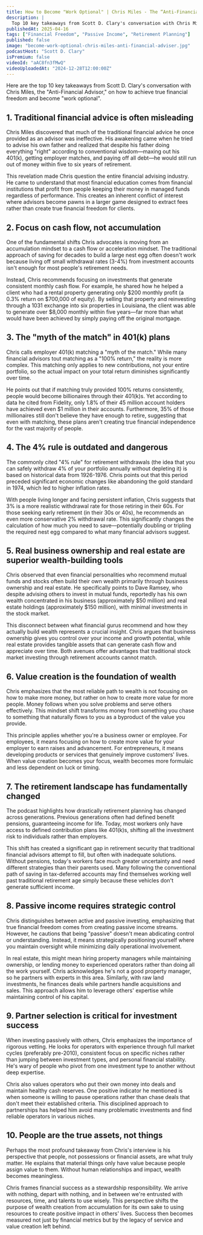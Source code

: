 ```yaml
---
title: How to Become "Work Optional" | Chris Miles - The “Anti-Financial” Advisor
description: |
  Top 10 key takeaways from Scott D. Clary's conversation with Chris Miles, the "Anti-Financial Advisor," on how to achieve true financial freedom and become "work optional".
publishedAt: 2025-04-16
tags: ["Financial Freedom", "Passive Income", "Retirement Planning"]
published: false
image: "become-work-optional-chris-miles-anti-financial-adviser.jpg"
podcastHost: "Scott D. Clary"
isPremium: false
videoId: "aAC8fn3fMwQ"
videoUploadedAt: "2024-12-28T12:00:00Z"
---
```



<PodcastSummaryPageLayout frontmatter={frontmatter}>

Here are the top 10 key takeaways from Scott D. Clary's conversation with Chris Miles, the "Anti-Financial Advisor," on how to achieve true financial freedom and become "work optional".

## 1. Traditional financial advice is often misleading

Chris Miles discovered that much of the traditional financial advice he once provided as an advisor was ineffective. His awakening came when he tried to advise his own father and realized that despite his father doing everything "right" according to conventional wisdom—maxing out his 401(k), getting employer matches, and paying off all debt—he would still run out of money within five to six years of retirement.

This revelation made Chris question the entire financial advising industry. He came to understand that most financial education comes from financial institutions that profit from people keeping their money in managed funds regardless of performance. This creates an inherent conflict of interest where advisors become pawns in a larger game designed to extract fees rather than create true financial freedom for clients.

## 2. Focus on cash flow, not accumulation

One of the fundamental shifts Chris advocates is moving from an accumulation mindset to a cash flow or acceleration mindset. The traditional approach of saving for decades to build a large nest egg often doesn't work because living off small withdrawal rates (3-4%) from investment accounts isn't enough for most people's retirement needs.

Instead, Chris recommends focusing on investments that generate consistent monthly cash flow. For example, he shared how he helped a client who had a rental property generating only $200 monthly profit (a 0.3% return on $700,000 of equity). By selling that property and reinvesting through a 1031 exchange into six properties in Louisiana, the client was able to generate over $8,000 monthly within five years—far more than what would have been achieved by simply paying off the original mortgage.

## 3. The "myth of the match" in 401(k) plans

Chris calls employer 401(k) matching a "myth of the match." While many financial advisors tout matching as a "100% return," the reality is more complex. This matching only applies to new contributions, not your entire portfolio, so the actual impact on your total return diminishes significantly over time.

He points out that if matching truly provided 100% returns consistently, people would become billionaires through their 401(k)s. Yet according to data he cited from Fidelity, only 1.8% of their 45 million account holders have achieved even $1 million in their accounts. Furthermore, 35% of those millionaires still don't believe they have enough to retire, suggesting that even with matching, these plans aren't creating true financial independence for the vast majority of people.

## 4. The 4% rule is outdated and dangerous

The commonly cited "4% rule" for retirement withdrawals (the idea that you can safely withdraw 4% of your portfolio annually without depleting it) is based on historical data from 1926-1976. Chris points out that this period preceded significant economic changes like abandoning the gold standard in 1974, which led to higher inflation rates.

With people living longer and facing persistent inflation, Chris suggests that 3% is a more realistic withdrawal rate for those retiring in their 60s. For those seeking early retirement (in their 30s or 40s), he recommends an even more conservative 2% withdrawal rate. This significantly changes the calculation of how much you need to save—potentially doubling or tripling the required nest egg compared to what many financial advisors suggest.

## 5. Real business ownership and real estate are superior wealth-building tools

Chris observed that even financial personalities who recommend mutual funds and stocks often build their own wealth primarily through business ownership and real estate. He specifically points to Dave Ramsey, who despite advising others to invest in mutual funds, reportedly has his own wealth concentrated in his business (approximately $50 million) and real estate holdings (approximately $150 million), with minimal investments in the stock market.

This disconnect between what financial gurus recommend and how they actually build wealth represents a crucial insight. Chris argues that business ownership gives you control over your income and growth potential, while real estate provides tangible assets that can generate cash flow and appreciate over time. Both avenues offer advantages that traditional stock market investing through retirement accounts cannot match.

## 6. Value creation is the foundation of wealth

Chris emphasizes that the most reliable path to wealth is not focusing on how to make more money, but rather on how to create more value for more people. Money follows when you solve problems and serve others effectively. This mindset shift transforms money from something you chase to something that naturally flows to you as a byproduct of the value you provide.

This principle applies whether you're a business owner or employee. For employees, it means focusing on how to create more value for your employer to earn raises and advancement. For entrepreneurs, it means developing products or services that genuinely improve customers' lives. When value creation becomes your focus, wealth becomes more formulaic and less dependent on luck or timing.

## 7. The retirement landscape has fundamentally changed

The podcast highlights how drastically retirement planning has changed across generations. Previous generations often had defined benefit pensions, guaranteeing income for life. Today, most workers only have access to defined contribution plans like 401(k)s, shifting all the investment risk to individuals rather than employers.

This shift has created a significant gap in retirement security that traditional financial advisors attempt to fill, but often with inadequate solutions. Without pensions, today's workers face much greater uncertainty and need different strategies than their parents used. Many following the conventional path of saving in tax-deferred accounts may find themselves working well past traditional retirement age simply because these vehicles don't generate sufficient income.

## 8. Passive income requires strategic control

Chris distinguishes between active and passive investing, emphasizing that true financial freedom comes from creating passive income streams. However, he cautions that being "passive" doesn't mean abdicating control or understanding. Instead, it means strategically positioning yourself where you maintain oversight while minimizing daily operational involvement.

In real estate, this might mean hiring property managers while maintaining ownership, or lending money to experienced operators rather than doing all the work yourself. Chris acknowledges he's not a good property manager, so he partners with experts in this area. Similarly, with raw land investments, he finances deals while partners handle acquisitions and sales. This approach allows him to leverage others' expertise while maintaining control of his capital.

## 9. Partner selection is critical for investment success

When investing passively with others, Chris emphasizes the importance of rigorous vetting. He looks for operators with experience through full market cycles (preferably pre-2010), consistent focus on specific niches rather than jumping between investment types, and personal financial stability. He's wary of people who pivot from one investment type to another without deep expertise.

Chris also values operators who put their own money into deals and maintain healthy cash reserves. One positive indicator he mentioned is when someone is willing to pause operations rather than chase deals that don't meet their established criteria. This disciplined approach to partnerships has helped him avoid many problematic investments and find reliable operators in various niches.

## 10. People are the true assets, not things

Perhaps the most profound takeaway from Chris's interview is his perspective that people, not possessions or financial assets, are what truly matter. He explains that material things only have value because people assign value to them. Without human relationships and impact, wealth becomes meaningless.

Chris frames financial success as a stewardship responsibility. We arrive with nothing, depart with nothing, and in between we're entrusted with resources, time, and talents to use wisely. This perspective shifts the purpose of wealth creation from accumulation for its own sake to using resources to create positive impact in others' lives. Success then becomes measured not just by financial metrics but by the legacy of service and value creation left behind.

</PodcastSummaryPageLayout>
